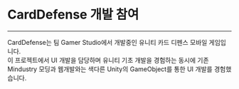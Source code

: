 # CardDefense 개발 참여

---

CardDefense는 팀 Gamer Studio에서 개발중인 유니티 카드 디펜스 모바일 게임입니다.  
이 프로젝트에서 UI 개발을 담당하며 유니티 기초 개발을 경험하는 동시에 기존 Mindustry 모딩과 웹개발와는 색다른 Unity의 GameObject를 통한 UI 개발를 경험했습니다.

<UserCard username="Gamer-Studio" />
